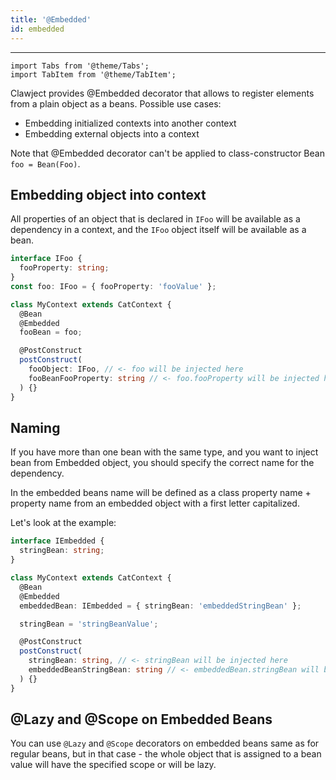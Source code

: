 ```yaml
---
title: '@Embedded'
id: embedded
---
```


<hr/>

```mdx-code-block
import Tabs from '@theme/Tabs';
import TabItem from '@theme/TabItem';
```

Clawject provides @Embedded decorator that allows to register elements from a plain object as a beans.
Possible use cases:
  - Embedding initialized contexts into another context
  - Embedding external objects into a context

Note that @Embedded decorator can't be applied to class-constructor Bean `foo = Bean(Foo)`.

## Embedding object into context

All properties of an object that is declared in `IFoo` will be available as a dependency in a context,
and the `IFoo` object itself will be available as a bean.

```ts
interface IFoo {
  fooProperty: string;
}
const foo: IFoo = { fooProperty: 'fooValue' };

class MyContext extends CatContext {
  @Bean
  @Embedded
  fooBean = foo;

  @PostConstruct
  postConstruct(
    fooObject: IFoo, // <- foo will be injected here
    fooBeanFooProperty: string // <- foo.fooProperty will be injected here
  ) {}
}
```

## Naming

If you have more than one bean with the same type, and you want to inject bean from Embedded object,
you should specify the correct name for the dependency.

In the embedded beans name will be defined as a class property name + property
name from an embedded object with a first letter capitalized.

Let's look at the example:

```ts
interface IEmbedded {
  stringBean: string;
}

class MyContext extends CatContext {
  @Bean
  @Embedded
  embeddedBean: IEmbedded = { stringBean: 'embeddedStringBean' };

  stringBean = 'stringBeanValue';

  @PostConstruct
  postConstruct(
    stringBean: string, // <- stringBean will be injected here
    embeddedBeanStringBean: string // <- embeddedBean.stringBean will be injected here
  ) {}
}
```

## @Lazy and @Scope on Embedded Beans

You can use `@Lazy` and `@Scope` decorators on embedded beans same as for regular beans,
but in that case -
the whole object that is assigned to a bean value will have the specified scope or will be lazy.
